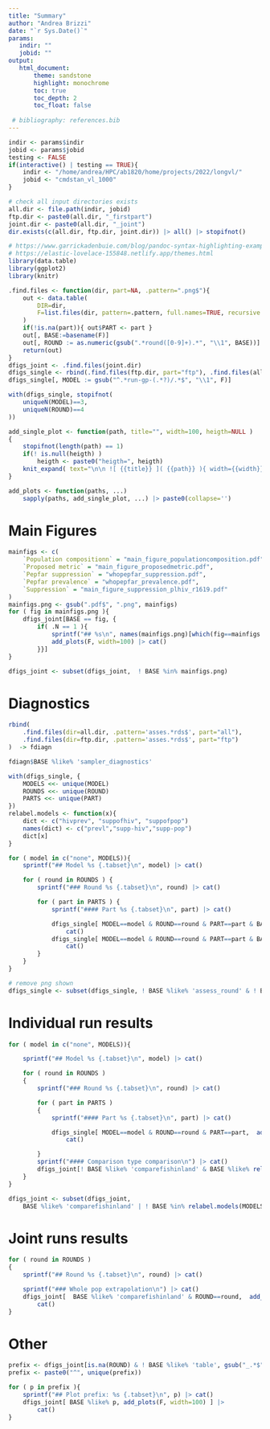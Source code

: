 ```yaml
---
title: "Summary"
author: "Andrea Brizzi"
date: "`r Sys.Date()`"
params:
   indir: ""
   jobid: ""
output: 
   html_document:
       theme: sandstone
       highlight: monochrome
       toc: true
       toc_depth: 2
       toc_float: false
 
 # bibliography: references.bib
---
```


```r
indir <- params$indir
jobid <- params$jobid
testing <- FALSE
if(interactive() | testing == TRUE){
    indir <- "/home/andrea/HPC/ab1820/home/projects/2022/longvl/"
    jobid <- "cmdstan_vl_1000"
}

# check all input directories exists
all.dir <- file.path(indir, jobid)
ftp.dir <- paste0(all.dir, "_firstpart")
joint.dir <- paste0(all.dir, "_joint")
dir.exists(c(all.dir, ftp.dir, joint.dir)) |> all() |> stopifnot()
```

```r
# https://www.garrickadenbuie.com/blog/pandoc-syntax-highlighting-examples/
# https://elastic-lovelace-155848.netlify.app/themes.html
library(data.table)
library(ggplot2)
library(knitr)

.find.files <- function(dir, part=NA, .pattern=".png$"){
    out <- data.table(
        DIR=dir,
        F=list.files(dir, pattern=.pattern, full.names=TRUE, recursive = TRUE)
    )
    if(!is.na(part)){ out$PART <- part }
    out[, BASE:=basename(F)]
    out[, ROUND := as.numeric(gsub(".*round([0-9]+).*", "\\1", BASE))]
    return(out)
}
dfigs_joint <- .find.files(joint.dir)
dfigs_single <- rbind(.find.files(ftp.dir, part="ftp"), .find.files(all.dir, part="all"))
dfigs_single[, MODEL := gsub("^.*run-gp-(.*?)/.*$", "\\1", F)]

with(dfigs_single, stopifnot(
    uniqueN(MODEL)==3,
    uniqueN(ROUND)==4
))
```

```r

add_single_plot <- function(path, title="", width=100, heigth=NULL )
{
    stopifnot(length(path) == 1)
    if(! is.null(heigth) )
        heigth <- paste0("heigth=", heigth)
    knit_expand( text="\n\n ![ {{title}} ]( {{path}} ){ width={{width}}% {{heigth}} } \n\n")
}

add_plots <- function(paths, ...)
    sapply(paths, add_single_plot, ...) |> paste0(collapse='')
```


# Main Figures

```r
mainfigs <- c(
    `Population compositionn` = "main_figure_populationcomposition.pdf",
    `Proposed metric` = "main_figure_proposedmetric.pdf",
    `Pepfar suppression` = "whopepfar_suppression.pdf",
    `Pepfar prevalence` = "whopepfar_prevalence.pdf",
    `Suppression` = "main_figure_suppression_plhiv_r1619.pdf"
)
mainfigs.png <- gsub(".pdf$", ".png", mainfigs)
for ( fig in mainfigs.png ){
    dfigs_joint[BASE == fig, {
        if( .N == 1 ){
            sprintf("## %s\n", names(mainfigs.png)[which(fig==mainfigs.png)]) |> cat()
            add_plots(F, width=100) |> cat()
        }}]
}

dfigs_joint <- subset(dfigs_joint,  ! BASE %in% mainfigs.png)
```


# Diagnostics {.tabset}

```r
rbind( 
    .find.files(dir=all.dir, .pattern='asses.*rds$', part="all"),
    .find.files(dir=ftp.dir, .pattern='asses.*rds$', part="ftp")
)  -> fdiagn

fdiagn$BASE %like% 'sampler_diagnostics'


```



```r
with(dfigs_single, {
    MODELS <<- unique(MODEL)
    ROUNDS <<- unique(ROUND)
    PARTS <<- unique(PART)
})
relabel.models <- function(x){
    dict <- c("hivprev", "suppofhiv", "suppofpop")
    names(dict) <- c("prevl","supp-hiv","supp-pop")
    dict[x]
}

for ( model in c("none", MODELS)){
    sprintf("## Model %s {.tabset}\n", model) |> cat()

    for ( round in ROUNDS ) {
        sprintf("### Round %s {.tabset}\n", round) |> cat()

        for ( part in PARTS ) {
            sprintf("#### Part %s {.tabset}\n", part) |> cat()

            dfigs_single[ MODEL==model & ROUND==round & PART==part & BASE %like% 'assess_round', add_plots(F, width=75) ] |>
                cat()
            dfigs_single[ MODEL==model & ROUND==round & PART==part & BASE %like% 'gppars', add_plots(F, width=75) ] |>
                cat()
        }
    }
}

# remove png shown 
dfigs_single <- subset(dfigs_single, ! BASE %like% 'assess_round' & ! BASE %like% 'gppars')
```

# Individual run results {.tabset}

```r
for ( model in c("none", MODELS)){

    sprintf("## Model %s {.tabset}\n", model) |> cat()

    for ( round in ROUNDS )
    {
        sprintf("### Round %s {.tabset}\n", round) |> cat()

        for ( part in PARTS )
        {
            sprintf("#### Part %s {.tabset}\n", part) |> cat()

            dfigs_single[ MODEL==model & ROUND==round & PART==part,  add_plots(F) ] |>
                cat()

        }
        sprintf("#### Comparison type comparison\n") |> cat()
        dfigs_joint[! BASE %like% 'comparefishinland' & BASE %like% relabel.models(model) & ROUND==round,  add_plots(F, width=100) ] |> cat()
    }
}

dfigs_joint <- subset(dfigs_joint, 
    BASE %like% 'comparefishinland' | ! BASE %in% relabel.models(MODELS) | is.na(ROUND))
```


# Joint runs results {.tabset}

```r
for ( round in ROUNDS )
{
    sprintf("## Round %s {.tabset}\n", round) |> cat()

    sprintf("### Whole pop extrapolation\n") |> cat()
    dfigs_joint[  BASE %like% 'comparefishinland' & ROUND==round,  add_plots(F, width=100) ] |>
        cat()
}
```


# Other {.tabset}

```r
prefix <- dfigs_joint[is.na(ROUND) & ! BASE %like% 'table', gsub("_.*$","",BASE)]
prefix <- paste0("^", unique(prefix))

for ( p in prefix ){
    sprintf("## Plot prefix: %s {.tabset}\n", p) |> cat()
    dfigs_joint[ BASE %like% p, add_plots(F, width=100) ] |>
        cat()
}
```
